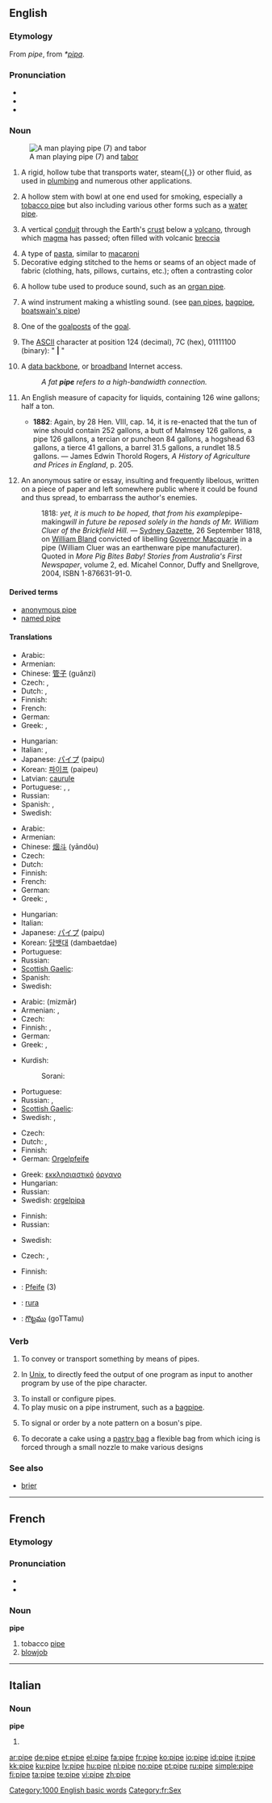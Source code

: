 {{wikipedia}}
==English==

===Etymology===
From {{etyl|ang}} ''pipe'', from {{VL.}} ''*[[pipa]]''.

===Pronunciation===
* {{IPA|/paɪp/}}
* {{audio|en-us-pipe.ogg|Audio (US)}}
* {{rhymes|aɪp}}

===Noun===
{{en-noun}}
[[Image:Taborerstainedglass.png|thumb|A man playing pipe (7) and [[tabor]]]]

# A rigid, hollow tube that transports water, steam{{,}} or other fluid, as used in [[plumbing]] and numerous other applications.
# {{context|smoking}} A hollow stem with bowl at one end used for smoking, especially a [[tobacco pipe]] but also including various other forms such as a [[water pipe]].
# {{geology}} A vertical [[conduit]] through the Earth's [[crust]] below a [[volcano]], through which [[magma]] has passed; often filled with volcanic [[breccia]]
# A type of [[pasta]], similar to [[macaroni]]
# Decorative edging stitched to the hems or seams of an object made of fabric (clothing, hats, pillows, curtains, etc.); often a contrasting color
# {{music}} A hollow tube used to produce sound, such as an [[organ pipe]].
# {{music}} A wind instrument making a whistling sound. (see [[pan pipes]], [[bagpipe]], [[boatswain's pipe]])
# {{lacrosse}} One of the [[goalpost]]s of the [[goal]].
# {{computing}} The [[ASCII]] character at position 124 (decimal), 7C (hex), 01111100 (binary): " '''|''' "
# {{context|computing|slang}} A [[data backbone]], or [[broadband]] Internet access.
#: ''A fat '''pipe''' refers to a high-bandwidth connection.''
# {{obsolete}} An English measure of capacity for liquids, containing 126 wine gallons; half a ton.
#* '''1882''': Again, by 28 Hen. VIII, cap. 14, it is re-enacted that the tun of wine should contain 252 gallons, a butt of Malmsey 126 gallons, a pipe 126 gallons, a tercian or puncheon 84 gallons, a hogshead 63 gallons, a tierce 41 gallons, a barrel 31.5 gallons, a rundlet 18.5 gallons. &mdash; James Edwin Thorold Rogers, ''A History of Agriculture and Prices in England'', p. 205.
# {{context|AU|colloquial|obsolete}} An anonymous satire or essay, insulting and frequently libelous, written on a piece of paper and left somewhere public where it could be found and thus spread, to embarrass the author's enemies.
#: 1818: ''yet, it is much to be hoped, that from his example ''pipe-making''<!-- NB italics in the original --> will in future be reposed solely in the hands of Mr. William Cluer of the Brickfield Hill.'' &mdash; [[w:Sydney Gazette|Sydney Gazette]], 26 September 1818, on [[w:William Bland|William Bland]] convicted of libelling [[w:Lachlan Macquarie|Governor Macquarie]] in a pipe (William Cluer was an earthenware pipe manufacturer).  Quoted in ''More Pig Bites Baby! Stories from Australia's First Newspaper'', volume 2, ed. Micahel Connor, Duffy and Snellgrove, 2004, ISBN 1-876631-91-0.

====Derived terms====
* [[anonymous pipe]]
* [[named pipe]]

====Translations====
{{trans-top|hollow tube}}
* Arabic: {{Arab|[[ماسورة]]}} {{IPAchar|(masūra)}} {{f}}
* Armenian: {{t-|hy|խողովակ|tr=xoġovak|sc=Armn|xs=Armenian}}
* Chinese: [[管子]] (guǎnzi)
* Czech: {{t-|cs|trubka|f}}, {{t-|cs|roura|f}}
* Dutch: {{t+|nl|buis|f}}, {{t+|nl|pijp|c}}
* Finnish: {{t+|fi|putki}}
* French: {{t+|fr|conduit|m}}
* German: {{t+|de|Rohr|n}}
* Greek: {{t+|el|αγωγός|m|sc=Grek}}, {{t+|el|σωλήνας|m|sc=Grek}}
{{trans-mid}}
* Hungarian: {{t+|hu|cső}}
* Italian: {{t+|it|condotto|m}}, {{t-|it|tubo|m}}
* Japanese: [[パイプ]] (paipu)
* Korean: [[파이프]] (paipeu)
* Latvian: [[caurule]] {{f}}
* Portuguese: {{t+|pt|cano|m}}, {{t+|pt|tubo|m}}, {{t+|pt|duto|m}}
* Russian: {{t|ru|труба|f|tr=trubá|sc=Cyrl}}
* Spanish: {{t+|es|tubería|f}}, {{t+|es|tubo|m}}
* Swedish: {{t+|sv|rör|n}}
{{trans-bottom}}

{{trans-top|smoking tool}}
* Arabic: {{Arab|[[غليون]]}} {{IPAchar|(ğalyūn)}} {{m}}
* Armenian: {{t-|hy|ծխամորճ|tr=çxamorč̣|sc=Armn|xs=Armenian}}
* Chinese: [[烟斗]] (yāndǒu)
* Czech: {{t-|cs|dýmka|f}}
* Dutch: {{t+|nl|pijp|f}}
* Finnish: {{t-|fi|piippu}}
* French: {{t+|fr|pipe|f}}
* German: {{t+|de|Pfeife|f}}
* Greek: {{t+|el|πίπα|f|sc=Grek}}, {{t+|el|καπνοσύριγγα|f|sc=Grek}}
{{trans-mid}}
* Hungarian: {{t+|hu|pipa}}
* Italian: {{t+|it|pipa|f}}
* Japanese: [[パイプ]] (paipu)
* Korean: [[담뱃대]] (dambaetdae)
* Portuguese: {{t+|pt|cachimbo|m}}
* Russian: {{t+|ru|трубка|f|tr=trúbka|sc=Cyrl}}
* [[Scottish Gaelic]]: {{t-|gd|pìob|f|xs=Scottish Gaelic}}
* Spanish: {{t+|es|pipa|f}}
* Swedish: {{t-|sv|pipa|c}}
{{trans-bottom}}

{{trans-top|musical instrument}}
* Arabic: {{Arab|[[مزمار]]}} (mizmār) {{m}}
* Armenian: {{t-|hy|շվի|tr=švi|sc=Armn|xs=Armenian}}, {{t-|hy|սրինգ|tr=sring|sc=Armn|xs=Armenian}}
* Czech: {{t-|cs|píšťala|f}}
* Finnish: {{t+|fi|huilu}}, {{t+|fi|pilli}}
* German: {{t+|de|Flöte|f}}
* Greek: {{t+|el|αυλός|m|sc=Grek}}, {{t+|el|φλάουτο|n|sc=Grek}}
{{trans-mid}}
* Kurdish:
*: Sorani: {{t|ku|شمشاڵ|tr=shimshAL|sc=KUchar}}
* Portuguese: {{t+|pt|flauta|f}}
* Russian: {{t|ru|свирель|f|tr=svirél’|sc=Cyrl}}, {{t|ru|дудка|f|tr=dúdka|sc=Cyrl}}
* [[Scottish Gaelic]]: {{t-|gd|pìob|f|xs=Scottish Gaelic}}
* Swedish: {{t+|sv|flöjt|c}}, {{t-|sv|pipa|c}}
{{trans-bottom}}

{{trans-top|organ pipe}}
* Czech: {{t-|cs|varhanní píšťala|f}}
* Dutch: {{t-|nl|orgelpijp|c}}, {{t+|nl|pijp|c}}
* Finnish: {{t+|fi|urkupilli}}
* German: [[Orgelpfeife]] {{f}}
{{trans-mid}}
* Greek: [[εκκλησιαστικό]] [[όργανο]] {{n}}
* Hungarian: {{t|hu|orgonasíp}}
* Russian: {{t|ru|труба|f|tr=trubá|sc=Cyrl}}
* Swedish: [[orgelpipa]] {{c}}
{{trans-bottom}}

{{trans-top|computing slang}}
* Finnish: {{t-|fi|letku}}
* Russian: {{t|ru|пайп|m|tr=pajp|sc=Cyrl}}
{{trans-mid}}
* Swedish: {{t+|sv|lina|c}}
{{trans-bottom}}

{{trans-top|computing: means of interprocess communication}}
* Czech: {{t-|cs|roura|f}}, {{t-|cs|svislítko|n}}
{{trans-mid}}
* Finnish: {{t+|fi|putki}}
{{trans-bottom}}

<!--Remove this section once all of the translations below have been moved into the tables above.-->
{{checktrans-top}}
* {{ttbc|German}}: [[Pfeife]] {{f}} (3)
* {{ttbc|Polish}}: [[rura]] {{f}}
* {{ttbc|Telugu}}: [[గొట్టము]] (goTTamu)
{{checktrans-bottom}}

===Verb===
{{en-verb|pip|ing}}

# To convey or transport something by means of pipes.
# {{computing}} In [[Unix]], to directly feed the output of one program as input to another program by use of the pipe character.
# To install or configure pipes.
# To play music on a pipe instrument, such as a [[bagpipe]].
# {{nautical}} To signal or order by a note pattern on a bosun's pipe.
# To decorate a cake using a [[pastry bag]] a flexible bag from which icing is forced through a small nozzle to make various designs

===See also===
* [[brier]]

[[Category:1000 English basic words]]

----

==French==

===Etymology===

===Pronunciation===
* {{audio|Fr-pipe.ogg|audio}}
* {{IPA|pip|lang=fr}}

===Noun===
'''pipe''' {{f}}

# tobacco [[#English|pipe]]
# [[blowjob]]

[[Category:fr:Sex]]

----

==Italian==

===Noun===
'''pipe''' {{f}}

# {{plural of|pipa|lang=Italian}}

[[ar:pipe]]
[[de:pipe]]
[[et:pipe]]
[[el:pipe]]
[[fa:pipe]]
[[fr:pipe]]
[[ko:pipe]]
[[io:pipe]]
[[id:pipe]]
[[it:pipe]]
[[kk:pipe]]
[[ku:pipe]]
[[lv:pipe]]
[[hu:pipe]]
[[nl:pipe]]
[[no:pipe]]
[[pt:pipe]]
[[ru:pipe]]
[[simple:pipe]]
[[fi:pipe]]
[[ta:pipe]]
[[te:pipe]]
[[vi:pipe]]
[[zh:pipe]]